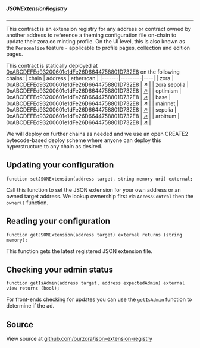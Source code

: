 
##### JSONExtensionRegistry
---

This contract is an extension registry for any address or contract owned by another address to reference a theming configuration file on-chain to update their zora.co minting profile. On the UI level, this is also known as the `Personalize` feature - applicable to profile pages, collection and edition pages.

This contract is statically deployed at [0xABCDEFEd93200601e1dFe26D6644758801D732E8](https://etherscan.io/address/0xABCDEFEd93200601e1dFe26D6644758801D732E8) on the following chains:
| chain | address | etherscan |
|-------|---------|----|
| zora | 0xABCDEFEd93200601e1dFe26D6644758801D732E8 | [↗](https://explorer.zora.energy/address/0xABCDEFEd93200601e1dFe26D6644758801D732E8) |
| zora sepolia | 0xABCDEFEd93200601e1dFe26D6644758801D732E8 | [↗](https://sepolia.explorer.zora.energy/address/0xABCDEFEd93200601e1dFe26D6644758801D732E8) |
| optimism | 0xABCDEFEd93200601e1dFe26D6644758801D732E8 | [↗](https://optimistic.etherscan.io/address/0xABCDEFEd93200601e1dFe26D6644758801D732E8) |
| base | 0xABCDEFEd93200601e1dFe26D6644758801D732E8 | [↗](https://basescan.org/address/0xABCDEFEd93200601e1dFe26D6644758801D732E8) |
| mainnet | 0xABCDEFEd93200601e1dFe26D6644758801D732E8 | [↗](https://etherscan.io/address/0xABCDEFEd93200601e1dFe26D6644758801D732E8) |
| sepolia | 0xABCDEFEd93200601e1dFe26D6644758801D732E8 | [↗](https://sepolia.etherscan.io/address/0xABCDEFEd93200601e1dFe26D6644758801D732E8) |
| arbitrum | 0xABCDEFEd93200601e1dFe26D6644758801D732E8 | [↗](https://arbiscan.io/address/0xABCDEFEd93200601e1dFe26D6644758801D732E8) |


We will deploy on further chains as needed and we use an open CREATE2 bytecode-based deploy scheme where anyone can deploy this hyperstructure to any chain as desired.

## Updating your configuration

`function setJSONExtension(address target, string memory uri) external;`

Call this function to set the JSON extension for your own address or an owned target address. We lookup ownership first via `AccessControl` then the `owner()` function.

## Reading your configuration

`function getJSONExtension(address target) external returns (string memory);`

This function gets the latest registered JSON extension file.

## Checking your admin status

`function getIsAdmin(address target, address expectedAdmin) external view returns (bool);`

For front-ends checking for updates you can use the `getIsAdmin` function to determine if the ad.

## Source

View source at [github.com/ourzora/json-extension-registry](https://github.com/ourzora/json-extension-registry/)
